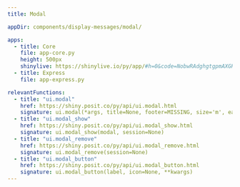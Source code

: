 ```yaml
---
title: Modal

appDir: components/display-messages/modal/

apps:
  - title: Core
    file: app-core.py
    height: 500px
    shinylive: https://shinylive.io/py/app/#h=0&code=NobwRAdghgtgpmAXGKAHVA6VBPMAaMAYwHsIAXOcpMAMwCdiYACAZwAsBLCbJjmVYnTJMAgujxM6cKITIcAbnAkBXDgB0IGtKgD6qpgF4mqrFADmcHTQA2qgCYAKDUxfGOGLqmVkdMuaR0AI28yUicwdmIAdzV8JliAZTZophhiOyhrJjsOTOIzWIBKPA1CjQ07OBpWODpFOgdPbwliby8yCRY4FhYOUkLEZ1cAASk-BTgMAFEaGjhZIZdR6VkJjDhFckaIdoxIqLKIV2yqph0HAcXj1MM3DDSM6ycj69fYgBVOFl5vqFZGOBRNhQYR8ARCKDkVLdFjmSaxEovV7HORkaxwAyJAFAkG8fiCMiQ4TwHpwhFXZFMaQsbA6QjWYhdAzvOjKJQU5E0YjECh0AwmB6ZIIhMKxAAiHBYMElLCKiMph0pAvSQv2Dhghy06FuYlQDm0eg4nVq9UKYAAvgBdIA
  - title: Express
    file: app-express.py

relevantFunctions:
  - title: "ui.modal"
    href: https://shiny.posit.co/py/api/ui.modal.html
    signature: ui.modal(*args, title=None, footer=MISSING, size='m', easy_close=False, fade=True, **kwargs)
  - title: "ui.modal_show"
    href: https://shiny.posit.co/py/api/ui.modal_show.html
    signature: ui.modal_show(modal, session=None)
  - title: "ui.modal_remove"
    href: https://shiny.posit.co/py/api/ui.modal_remove.html
    signature: ui.modal_remove(session=None)
  - title: "ui.modal_button"
    href: https://shiny.posit.co/py/api/ui.modal_button.html
    signature: ui.modal_button(label, icon=None, **kwargs)
---
```

